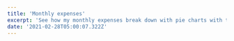```yaml
---
title: 'Monthly expenses'
excerpt: 'See how my monthly expenses break down with pie charts with transitions'
date: '2021-02-28T05:00:07.322Z'
---
```


<AnimatedPieChart
  width={800}
  height={400}
  title="December 2020 Expenses"
  dataset="/dataset/2020-dec-expenses.csv"/>

<AnimatedPieChart
  width={800}
  height={400}
  title="January 2021 Expenses"
  dataset="/dataset/2021-jan-expenses.csv"/>

<AnimatedPieChart
  width={800}
  height={400}
  title="February 2021 Expenses"
  dataset="/dataset/2021-feb-expenses.csv"/>